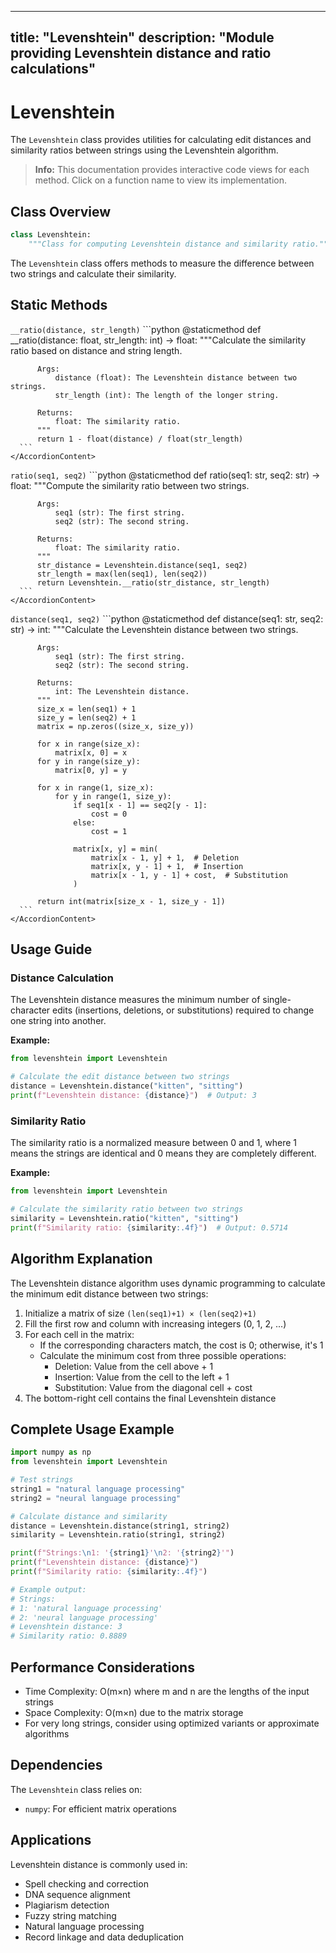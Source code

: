 
---
title: "Levenshtein"
description: "Module providing Levenshtein distance and ratio calculations"
---



# Levenshtein

The `Levenshtein` class provides utilities for calculating edit distances and similarity ratios between strings using the Levenshtein algorithm.

> **Info:** This documentation provides interactive code views for each method. Click on a function name to view its implementation.

## Class Overview

```python
class Levenshtein:
    """Class for computing Levenshtein distance and similarity ratio."""
```

The `Levenshtein` class offers methods to measure the difference between two strings and calculate their similarity.

## Static Methods

<Accordion type="single" collapsible>
  <AccordionItem value="ratio-private">
    <AccordionTrigger>
      <code>__ratio(distance, str_length)</code>
    </AccordionTrigger>
    <AccordionContent>
      ```python
      @staticmethod
      def __ratio(distance: float, str_length: int) -> float:
          """Calculate the similarity ratio based on distance and string length.

          Args:
              distance (float): The Levenshtein distance between two strings.
              str_length (int): The length of the longer string.

          Returns:
              float: The similarity ratio.
          """
          return 1 - float(distance) / float(str_length)
      ```
    </AccordionContent>
  </AccordionItem>

  <AccordionItem value="ratio">
    <AccordionTrigger>
      <code>ratio(seq1, seq2)</code>
    </AccordionTrigger>
    <AccordionContent>
      ```python
      @staticmethod
      def ratio(seq1: str, seq2: str) -> float:
          """Compute the similarity ratio between two strings.

          Args:
              seq1 (str): The first string.
              seq2 (str): The second string.

          Returns:
              float: The similarity ratio.
          """
          str_distance = Levenshtein.distance(seq1, seq2)
          str_length = max(len(seq1), len(seq2))
          return Levenshtein.__ratio(str_distance, str_length)
      ```
    </AccordionContent>
  </AccordionItem>

  <AccordionItem value="distance">
    <AccordionTrigger>
      <code>distance(seq1, seq2)</code>
    </AccordionTrigger>
    <AccordionContent>
      ```python
      @staticmethod
      def distance(seq1: str, seq2: str) -> int:
          """Calculate the Levenshtein distance between two strings.

          Args:
              seq1 (str): The first string.
              seq2 (str): The second string.

          Returns:
              int: The Levenshtein distance.
          """
          size_x = len(seq1) + 1
          size_y = len(seq2) + 1
          matrix = np.zeros((size_x, size_y))

          for x in range(size_x):
              matrix[x, 0] = x
          for y in range(size_y):
              matrix[0, y] = y

          for x in range(1, size_x):
              for y in range(1, size_y):
                  if seq1[x - 1] == seq2[y - 1]:
                      cost = 0
                  else:
                      cost = 1

                  matrix[x, y] = min(
                      matrix[x - 1, y] + 1,  # Deletion
                      matrix[x, y - 1] + 1,  # Insertion
                      matrix[x - 1, y - 1] + cost,  # Substitution
                  )

          return int(matrix[size_x - 1, size_y - 1])
      ```
    </AccordionContent>
  </AccordionItem>
</Accordion>

## Usage Guide

### Distance Calculation

The Levenshtein distance measures the minimum number of single-character edits (insertions, deletions, or substitutions) required to change one string into another.

**Example:**
```python
from levenshtein import Levenshtein

# Calculate the edit distance between two strings
distance = Levenshtein.distance("kitten", "sitting")
print(f"Levenshtein distance: {distance}")  # Output: 3
```

### Similarity Ratio

The similarity ratio is a normalized measure between 0 and 1, where 1 means the strings are identical and 0 means they are completely different.

**Example:**
```python
from levenshtein import Levenshtein

# Calculate the similarity ratio between two strings
similarity = Levenshtein.ratio("kitten", "sitting")
print(f"Similarity ratio: {similarity:.4f}")  # Output: 0.5714
```

## Algorithm Explanation

The Levenshtein distance algorithm uses dynamic programming to calculate the minimum edit distance between two strings:

1. Initialize a matrix of size `(len(seq1)+1) × (len(seq2)+1)`
2. Fill the first row and column with increasing integers (0, 1, 2, ...)
3. For each cell in the matrix:
   - If the corresponding characters match, the cost is 0; otherwise, it's 1
   - Calculate the minimum cost from three possible operations:
     - Deletion: Value from the cell above + 1
     - Insertion: Value from the cell to the left + 1
     - Substitution: Value from the diagonal cell + cost
4. The bottom-right cell contains the final Levenshtein distance

## Complete Usage Example

```python
import numpy as np
from levenshtein import Levenshtein

# Test strings
string1 = "natural language processing"
string2 = "neural language processing"

# Calculate distance and similarity
distance = Levenshtein.distance(string1, string2)
similarity = Levenshtein.ratio(string1, string2)

print(f"Strings:\n1: '{string1}'\n2: '{string2}'")
print(f"Levenshtein distance: {distance}")
print(f"Similarity ratio: {similarity:.4f}")

# Example output:
# Strings:
# 1: 'natural language processing'
# 2: 'neural language processing'
# Levenshtein distance: 3
# Similarity ratio: 0.8889
```

## Performance Considerations

- Time Complexity: O(m×n) where m and n are the lengths of the input strings
- Space Complexity: O(m×n) due to the matrix storage
- For very long strings, consider using optimized variants or approximate algorithms

## Dependencies

The `Levenshtein` class relies on:

- `numpy`: For efficient matrix operations


## Applications

Levenshtein distance is commonly used in:

- Spell checking and correction
- DNA sequence alignment
- Plagiarism detection
- Fuzzy string matching
- Natural language processing
- Record linkage and data deduplication

